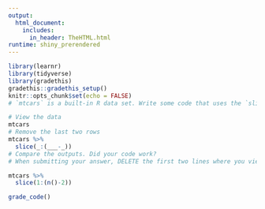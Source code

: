 ```yaml
---
output: 
  html_document:
    includes:
      in_header: TheHTML.html
runtime: shiny_prerendered
---
```


```r
library(learnr)
library(tidyverse)
library(gradethis)
gradethis::gradethis_setup()
knitr::opts_chunk$set(echo = FALSE)
# `mtcars` is a built-in R data set. Write some code that uses the `slice()` function of the `dplyr` package to remove the last two rows of this data set. Note: replace the underscores("_") with your code with one character per "_"
```

```r
# View the data
mtcars
# Remove the last two rows
mtcars %>%
  slice(_:(___-_))
# Compare the outputs. Did your code work?
# When submitting your answer, DELETE the first two lines where you viewed the data.
```

```r
mtcars %>%
  slice(1:(n()-2))
```
 
```r
grade_code()
```
<div data-iframe-height></div>